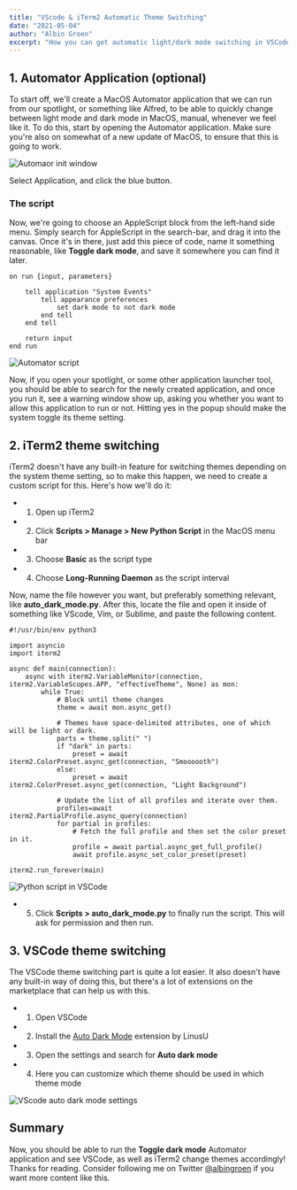 ```yaml
---
title: "VScode & iTerm2 Automatic Theme Switching"
date: "2021-05-04"
author: "Albin Groen"
excerpt: "How you can get automatic light/dark mode switching in VSCode and iTerm2 on MacOS"
---
```


## 1. Automator Application (optional)

To start off, we'll create a MacOS Automator application that we can run from our spotlight, or something like Alfred, to be able to quickly change between light mode and dark mode in MacOS, manual, whenever we feel like it. To do this, start by opening the Automator application. Make sure you're also on somewhat of a new update of MacOS, to ensure that this is going to work.

![Automaor init window](https://res.cloudinary.com/albin-groen/image/upload/v1620113908/CleanShot_2021-05-04_at_09.35.44_iaoang.png)

Select Application, and click the blue button.

### The script

Now, we're going to choose an AppleScript block from the left-hand side menu. Simply search for AppleScript in the search-bar, and drag it into the canvas. Once it's in there, just add this piece of code, name it something reasonable, like **Toggle dark mode**, and save it somewhere you can find it later.

```
on run {input, parameters}

	tell application "System Events"
		tell appearance preferences
			set dark mode to not dark mode
		end tell
	end tell

	return input
end run
```

![Automator script](https://res.cloudinary.com/albin-groen/image/upload/v1620113977/CleanShot_2021-05-04_at_09.39.29_rzlthg.png)

Now, if you open your spotlight, or some other application launcher tool, you should be able to search for the newly created application, and once you run it, see a warning window show up, asking you whether you want to allow this application to run or not. Hitting yes in the popup should make the system toggle its theme setting.

## 2. iTerm2 theme switching

iTerm2 doesn't have any built-in feature for switching themes depending on the system theme setting, so to make this happen, we need to create a custom script for this. Here's how we'll do it:

- 1. Open up iTerm2
- 2. Click **Scripts > Manage > New Python Script** in the MacOS menu bar
- 3. Choose **Basic** as the script type
- 4. Choose **Long-Running Daemon** as the script interval

Now, name the file however you want, but preferably something relevant, like **auto_dark_mode.py**. After this, locate the file and open it inside of something like VScode, Vim, or Sublime, and paste the following content.

```
#!/usr/bin/env python3

import asyncio
import iterm2

async def main(connection):
    async with iterm2.VariableMonitor(connection, iterm2.VariableScopes.APP, "effectiveTheme", None) as mon:
        while True:
            # Block until theme changes
            theme = await mon.async_get()

            # Themes have space-delimited attributes, one of which will be light or dark.
            parts = theme.split(" ")
            if "dark" in parts:
                preset = await iterm2.ColorPreset.async_get(connection, "Smoooooth")
            else:
                preset = await iterm2.ColorPreset.async_get(connection, "Light Background")

            # Update the list of all profiles and iterate over them.
            profiles=await iterm2.PartialProfile.async_query(connection)
            for partial in profiles:
                # Fetch the full profile and then set the color preset in it.
                profile = await partial.async_get_full_profile()
                await profile.async_set_color_preset(preset)

iterm2.run_forever(main)
```

![Python script in VSCode](https://res.cloudinary.com/albin-groen/image/upload/v1620114598/CleanShot_2021-05-04_at_09.48.50_fey68c.png)

- 5. Click **Scripts > auto_dark_mode.py** to finally run the script. This will ask for permission and then run.

## 3. VSCode theme switching

The VSCode theme switching part is quite a lot easier. It also doesn't have any built-in way of doing this, but there's a lot of extensions on the marketplace that can help us with this.

- 1. Open VSCode
- 2. Install the [Auto Dark Mode](https://marketplace.visualstudio.com/items?itemName=LinusU.auto-dark-mode) extension by LinusU
- 3. Open the settings and search for **Auto dark mode**
- 4. Here you can customize which theme should be used in which theme mode

![VScode auto dark mode settings](https://res.cloudinary.com/albin-groen/image/upload/v1620115150/CleanShot_2021-05-04_at_09.58.51_nslv8g.png)

## Summary

Now, you should be able to run the **Toggle dark mode** Automator application and see VSCode, as well as iTerm2 change themes accordingly! Thanks for reading. Consider following me on Twitter [@albingroen](https://twitter.com/albingroen) if you want more content like this.
